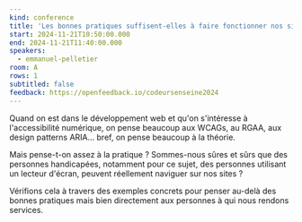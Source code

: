 ```yaml
---
kind: conference
title: 'Les bonnes pratiques suffisent-elles à faire fonctionner nos sites avec un lecteur d''écran ?'
start: 2024-11-21T10:50:00.000
end: 2024-11-21T11:40:00.000
speakers:
  - emmanuel-pelletier
room: A
rows: 1
subtitled: false
feedback: https://openfeedback.io/codeursenseine2024
---
```


Quand on est dans le développement web et qu'on s'intéresse à l'accessibilité numérique, on pense beaucoup aux WCAGs, au RGAA, aux design patterns ARIA… bref, on pense beaucoup à la théorie.

Mais pense-t-on assez à la pratique ? Sommes-nous sûres et sûrs que des personnes handicapées, notamment pour ce sujet, des personnes utilisant un lecteur d'écran, peuvent réellement naviguer sur nos sites ?

Vérifions cela à travers des exemples concrets pour penser au-delà des bonnes pratiques mais bien directement aux personnes à qui nous rendons services.
